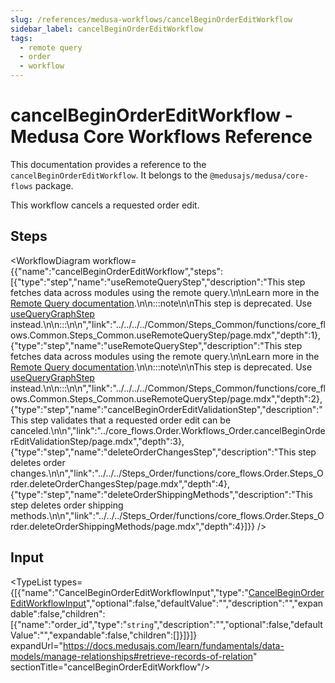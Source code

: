 ```yaml
---
slug: /references/medusa-workflows/cancelBeginOrderEditWorkflow
sidebar_label: cancelBeginOrderEditWorkflow
tags:
  - remote query
  - order
  - workflow
---
```



# cancelBeginOrderEditWorkflow - Medusa Core Workflows Reference

This documentation provides a reference to the `cancelBeginOrderEditWorkflow`. It belongs to the `@medusajs/medusa/core-flows` package.

This workflow cancels a requested order edit.

## Steps

<WorkflowDiagram workflow={{"name":"cancelBeginOrderEditWorkflow","steps":[{"type":"step","name":"useRemoteQueryStep","description":"This step fetches data across modules using the remote query.\n\nLearn more in the [Remote Query documentation](https://docs.medusajs.com/learn/fundamentals/module-links/query).\n\n:::note\n\nThis step is deprecated. Use [useQueryGraphStep](../../../../Common/Steps_Common/functions/core_flows.Common.Steps_Common.useQueryGraphStep/page.mdx) instead.\n\n:::\n\n","link":"../../../../Common/Steps_Common/functions/core_flows.Common.Steps_Common.useRemoteQueryStep/page.mdx","depth":1},{"type":"step","name":"useRemoteQueryStep","description":"This step fetches data across modules using the remote query.\n\nLearn more in the [Remote Query documentation](https://docs.medusajs.com/learn/fundamentals/module-links/query).\n\n:::note\n\nThis step is deprecated. Use [useQueryGraphStep](../../../../Common/Steps_Common/functions/core_flows.Common.Steps_Common.useQueryGraphStep/page.mdx) instead.\n\n:::\n\n","link":"../../../../Common/Steps_Common/functions/core_flows.Common.Steps_Common.useRemoteQueryStep/page.mdx","depth":2},{"type":"step","name":"cancelBeginOrderEditValidationStep","description":"This step validates that a requested order edit can be canceled.\n\n","link":"../core_flows.Order.Workflows_Order.cancelBeginOrderEditValidationStep/page.mdx","depth":3},{"type":"step","name":"deleteOrderChangesStep","description":"This step deletes order changes.\n\n","link":"../../../Steps_Order/functions/core_flows.Order.Steps_Order.deleteOrderChangesStep/page.mdx","depth":4},{"type":"step","name":"deleteOrderShippingMethods","description":"This step deletes order shipping methods.\n\n","link":"../../../Steps_Order/functions/core_flows.Order.Steps_Order.deleteOrderShippingMethods/page.mdx","depth":4}]}} />

## Input

<TypeList types={[{"name":"CancelBeginOrderEditWorkflowInput","type":"[CancelBeginOrderEditWorkflowInput](../../../../types/core_flows.CancelBeginOrderEditWorkflowInput/page.mdx)","optional":false,"defaultValue":"","description":"","expandable":false,"children":[{"name":"order_id","type":"`string`","description":"","optional":false,"defaultValue":"","expandable":false,"children":[]}]}]} expandUrl="https://docs.medusajs.com/learn/fundamentals/data-models/manage-relationships#retrieve-records-of-relation" sectionTitle="cancelBeginOrderEditWorkflow"/>
